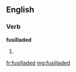 ==English==

===Verb===
'''fusilladed'''

# {{past of|[[fusillade]]}}

[[fr:fusilladed]]
[[mg:fusilladed]]